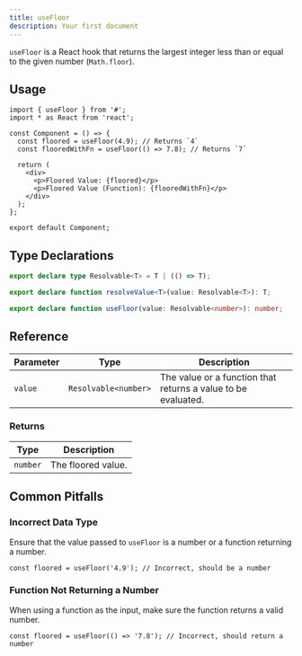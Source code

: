 ```yaml
---
title: useFloor
description: Your first document
---
```


`useFloor` is a React hook that returns the largest integer less than or equal to the given number (`Math.floor`).

## Usage

```tsx
import { useFloor } from '#';
import * as React from 'react';

const Component = () => {
  const floored = useFloor(4.9); // Returns `4`
  const flooredWithFn = useFloor(() => 7.8); // Returns `7`

  return (
    <div>
      <p>Floored Value: {floored}</p>
      <p>Floored Value (Function): {flooredWithFn}</p>
    </div>
  );
};

export default Component;
```

## Type Declarations

```ts
export declare type Resolvable<T> = T | (() => T);

export declare function resolveValue<T>(value: Resolvable<T>): T;

export declare function useFloor(value: Resolvable<number>): number;
```

## Reference

| Parameter | Type                 | Description                                                   |
| --------- | -------------------- | ------------------------------------------------------------- |
| `value`   | `Resolvable<number>` | The value or a function that returns a value to be evaluated. |

### Returns

| Type     | Description        |
| -------- | ------------------ |
| `number` | The floored value. |

## Common Pitfalls

### Incorrect Data Type

Ensure that the value passed to `useFloor` is a number or a function returning a number.

```tsx
const floored = useFloor('4.9'); // Incorrect, should be a number
```

### Function Not Returning a Number

When using a function as the input, make sure the function returns a valid number.

```tsx
const floored = useFloor(() => '7.8'); // Incorrect, should return a number
```
